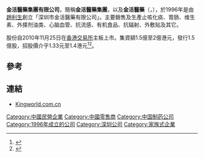 '''金活醫藥集團有限公司'''，簡稱'''金活醫藥集團'''，以及'''金活醫藥'''（{{lang-en|'''Kingworld Medicines Group Limited'''}}，{{hkex|1110}}），於1996年是由[[趙利生|趙利生]]創立「深圳市金活醫藥有限公司」。主要銷售及生產止咳化痰、胃肠、维生素、外搽剂油类、心脑血管、抗流感、有机食品、抗辐射、外敷贴及其它。

股份自2010年11月25日在[[香港交易所|香港交易所]]主板上市。集資額1.5億至2億港元，發行1.5億股，招股價介乎1.33元至1.4港元<ref>{{Cite web |url=http://orientaldaily.on.cc/cnt/finance/20101014/00202_009.html |title=金活醫藥最快下月招股 東方日報 2010-10-14 |accessdate=2011-12-25 |archive-date=2019-07-01 |archive-url=https://web.archive.org/web/20190701065301/http://orientaldaily.on.cc/cnt/finance/20101014/00202_009.html |dead-url=no }}</ref><ref>{{Cite web |url=http://paper.wenweipo.com/2010/11/06/FI1011060013.htm |title=金活醫藥下周四招股 文匯報 2010-11-06 |access-date=2011-12-25 |archive-date=2016-03-04 |archive-url=https://web.archive.org/web/20160304070005/http://paper.wenweipo.com/2010/11/06/FI1011060013.htm |dead-url=yes }}</ref>。

==參考==
{{reflist}}

==連結==
*[https://web.archive.org/web/20190701065303/http://www.kingworld.cn/ Kingworld.com.cn]

[[Category:中國民營企業|Category:中國民營企業]]
[[Category:中國零售商|Category:中國零售商]]
[[Category:中国制药公司|Category:中国制药公司]]
[[Category:1996年成立的公司|Category:1996年成立的公司]]
[[Category:深圳公司|Category:深圳公司]]
[[Category:家族式企業|Category:家族式企業]]